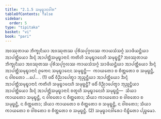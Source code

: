 ```yaml
---
title: "2.1.5 ᩈᨾᩩᨭ᩠ᨮᩣᨶᩅᩤᩁ"
tableOfContents: false
sidebar:
  order: 5
type: "tipitaka"
basket: "vi"
book: "pari"
---
```



<DynamicBreadcrumb />

<Division number="243" book="pari">

<Paragraph number="997" book="pari">
ᩋᩅᩔᩩᨲᩣᨿ ᨽᩥᨠ᩠ᨡᩩᨶᩥᨿᩣ ᩋᩅᩔᩩᨲᩔ ᨸᩩᩁᩥᩈᨸᩩᨣ᩠ᨣᩃᩔ ᨠᩣᨿᩈᩴᩈᨣ᩠ᨣᩴ ᩈᩣᨴᩥᨿᨶ᩠ᨲᩥᨿᩣ ᩋᩣᨸᨲ᩠ᨲᩥᨿᩮᩣ ᨨᨶ᩠ᨶᩴ ᩋᩣᨸᨲ᩠ᨲᩥᩈᨾᩩᨭ᩠ᨮᩣᨶᩣᨶᩴ ᨠᨲᩥᩉᩥ ᩈᨾᩩᨭ᩠ᨮᩣᨶᩮᩉᩥ ᩈᨾᩩᨭ᩠ᨮᨶ᩠ᨲᩥ? ᩋᩅᩔᩩᨲᩣᨿ ᨽᩥᨠ᩠ᨡᩩᨶᩥᨿᩣ ᩋᩅᩔᩩᨲᩔ ᨸᩩᩁᩥᩈᨸᩩᨣ᩠ᨣᩃᩔ ᨠᩣᨿᩈᩴᩈᨣ᩠ᨣᩴ ᩈᩣᨴᩥᨿᨶ᩠ᨲᩥᨿᩣ ᩋᩣᨸᨲ᩠ᨲᩥᨿᩮᩣ ᨨᨶ᩠ᨶᩴ ᩋᩣᨸᨲ᩠ᨲᩥᩈᨾᩩᨭ᩠ᨮᩣᨶᩣᨶᩴ ᩑᨠᩮᨶ ᩈᨾᩩᨭ᩠ᨮᩣᨶᩮᨶ ᩈᨾᩩᨭ᩠ᨮᨶ᩠ᨲᩥ—  ᨠᩣᨿᨲᩮᩣ ᨧ ᨧᩥᨲ᩠ᨲᨲᩮᩣ ᨧ ᩈᨾᩩᨭ᩠ᨮᨶ᩠ᨲᩥ, ᨶ ᩅᩤᨧᨲᩮᩣ …ᨸᩮ… . (1)
</Paragraph>

<Paragraph number="998" book="pari">
ᨴᨵᩥᩴ ᩅᩥᨬ᩠ᨬᩣᨸᩮᨲ᩠ᩅᩣ ᨽᩩᨬ᩠ᨩᨶ᩠ᨲᩥᨿᩣ ᩋᩣᨸᨲ᩠ᨲᩥᨿᩮᩣ ᨨᨶ᩠ᨶᩴ ᩋᩣᨸᨲ᩠ᨲᩥᩈᨾᩩᨭ᩠ᨮᩣᨶᩣᨶᩴ ᨠᨲᩥᩉᩥ ᩈᨾᩩᨭ᩠ᨮᩣᨶᩮᩉᩥ ᩈᨾᩩᨭ᩠ᨮᨶ᩠ᨲᩥ? ᨴᨵᩥᩴ ᩅᩥᨬ᩠ᨬᩣᨸᩮᨲ᩠ᩅᩣ ᨽᩩᨬ᩠ᨩᨶ᩠ᨲᩥᨿᩣ ᩋᩣᨸᨲ᩠ᨲᩥᨿᩮᩣ ᨨᨶ᩠ᨶᩴ ᩋᩣᨸᨲ᩠ᨲᩥᩈᨾᩩᨭ᩠ᨮᩣᨶᩣᨶᩴ ᨧᨲᩪᩉᩥ ᩈᨾᩩᨭ᩠ᨮᩣᨶᩮᩉᩥ ᩈᨾᩩᨭ᩠ᨮᨶ᩠ᨲᩥ—  ᩈᩥᨿᩣ ᨠᩣᨿᨲᩮᩣ ᩈᨾᩩᨭ᩠ᨮᨶ᩠ᨲᩥ, ᨶ ᩅᩤᨧᨲᩮᩣ ᨶ ᨧᩥᨲ᩠ᨲᨲᩮᩣ; ᩈᩥᨿᩣ ᨠᩣᨿᨲᩮᩣ ᨧ ᩅᩤᨧᨲᩮᩣ ᨧ ᩈᨾᩩᨭ᩠ᨮᨶ᩠ᨲᩥ, ᨶ ᨧᩥᨲ᩠ᨲᨲᩮᩣ; ᩈᩥᨿᩣ ᨠᩣᨿᨲᩮᩣ ᨧ ᨧᩥᨲ᩠ᨲᨲᩮᩣ ᨧ ᩈᨾᩩᨭ᩠ᨮᨶ᩠ᨲᩥ, ᨶ ᩅᩤᨧᨲᩮᩣ; ᩈᩥᨿᩣ ᨠᩣᨿᨲᩮᩣ ᨧ ᩅᩤᨧᨲᩮᩣ ᨧ ᨧᩥᨲ᩠ᨲᨲᩮᩣ ᨧ ᩈᨾᩩᨭ᩠ᨮᨶ᩠ᨲᩥ. (2)

</Paragraph>
</Division>

<Paragraph number="999" type="center" book="pari">
ᩈᨾᩩᨭ᩠ᨮᩣᨶᩅᩤᩁᩮᩣ ᨶᩥᨭ᩠ᨮᩥᨲᩮᩣ ᨸᨬ᩠ᨧᨾᩮᩣ.
</Paragraph>